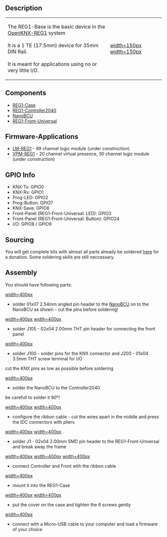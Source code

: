 == Description ==

{|
|-
| The REG1-Base is the basic device in the [[OpenKNX-REG1]] system<br><br>
It is a 1 TE (17.5mm) device for 35mm DIN Rail.<br><br>
It is meant for applications using no or very little I/O.
| [[https://github.com/OpenKNX/OpenKNX-REG1/blob/main/doc/Renderings/OpenKNX_REG1_Base_Teaser_CATIA.png|width=150px]] [[https://github.com/OpenKNX/OpenKNX-REG1/blob/main/doc/Renderings/OpenKNX_REG1_Base_Teaser_CATIA_open.png|width=150px]]
|}

== Components ==

* [[REG1-Case]]
* [[REG1-Controller2040]]
* [[NanoBCU]]
* [[REG1-Front-Universal]]

== Firmware-Applications ==

* [[LM-REG1]] - 99 channel logic module (under construction)
* [[VPM-REG1]] - 20 channel virtual presence, 30 channel logic module (under construction)

== GPIO Info ==

* KNX-Tx: GPIO0
* KNX-Rx: GPIO1
* Prog-LED: GPIO2
* Prog-Button: GPIO7
* KNX-Save: GPIO6
* Front-Panel (REG1-Front-Universal: LED): GPIO3
* Front-Panel (REG1-Front-Universal: Button): GPIO24
* I/O: GPIO8 / GPIO9


== Sourcing ==

You will get complete kits with almost all parts already be soldered [http://spenden.openknx.de here] for a donation. Some soldering skills are still  neccessary.

== Assembly ==

You should have following parts:

[[https://github.com/OpenKNX/OpenKNX-REG1/blob/main/doc/Pictures/Assembly-REG1-Base/20221121_085129%20(Mittel).jpg|width=400px]]
* solder 01x07 2.54mm angled pin header to the [[NanoBCU]] on to the NanoBCU as shown - cut the pins before soldering!

[[https://github.com/OpenKNX/OpenKNX-REG1/blob/main/doc/Pictures/Assembly-REG1-Base/IMG_20221104_085111029%20(Mittel).jpg|width=400px]]
[[https://github.com/OpenKNX/OpenKNX-REG1/blob/main/doc/Pictures/Assembly-REG1-Base/IMG_20221104_085452516%20(Mittel).jpg|width=400px]]

* solder J105 - 02x04 2.00mm THT pin header for connecting the front panel

[[https://github.com/OpenKNX/OpenKNX-REG1/blob/main/doc/Pictures/Assembly-REG1-Base/20221121_093125.jpg|width=400px]]

* solder J100 - solder pins for the KNX connector and J200 - 01x04 3.5mm THT screw terminal for I/O
cut the KNX pins as low as possible before soldering

[[https://github.com/OpenKNX/OpenKNX-REG1/blob/main/doc/Pictures/Assembly-REG1-Base/20221121_093508%20(Mittel).jpg|width=400px]]

* solder the NanoBCU to the Controller2040
be carefull to solder it 90°!

[[https://github.com/OpenKNX/OpenKNX-REG1/blob/main/doc/Pictures/Assembly-REG1-Base/20221121_113442%20(Mittel).jpg|width=400px]]
[[https://github.com/OpenKNX/OpenKNX-REG1/blob/main/doc/Pictures/Assembly-REG1-Base/20221121_113550%20(Mittel).jpg|width=400px]]

* configure the ribbon cable - cut the wires apart in the middle and press the IDC connectors with pliers

[[https://github.com/OpenKNX/OpenKNX-REG1/blob/main/doc/Pictures/Assembly-REG1-Base/20221121_113142%20(Mittel).jpg|width=400px]]
[[https://github.com/OpenKNX/OpenKNX-REG1/blob/main/doc/Pictures/Assembly-REG1-Base/20221121_113302%20(Mittel).jpg|width=400px]]


* solder J1 - 02x04 2.00mm SMD pin header to the REG1-Front-Universal and break away the frame

[[https://github.com/OpenKNX/OpenKNX-REG1/blob/main/doc/Pictures/Assembly-REG1-Base/20221120_205541%20(Mittel).jpg|width=400px]]
[[https://github.com/OpenKNX/OpenKNX-REG1/blob/main/doc/Pictures/Assembly-REG1-Base/20221120_210241%20(Mittel).jpg|width=400px]]
[[https://github.com/OpenKNX/OpenKNX-REG1/blob/main/doc/Pictures/Assembly-REG1-Base/20221120_210323%20(Mittel).jpg|width=400px]]


* connect Controller and Front with the ribbon cable

[[https://github.com/OpenKNX/OpenKNX-REG1/blob/main/doc/Pictures/Assembly-REG1-Base/20221121_114226%20(Mittel).jpg|width=400px]]


* mount it into the REG1-Case

[[https://github.com/OpenKNX/OpenKNX-REG1/blob/main/doc/Pictures/Assembly-REG1-Base/20221121_114244%20(Mittel).jpg|width=400px]]
[[https://github.com/OpenKNX/OpenKNX-REG1/blob/main/doc/Pictures/Assembly-REG1-Base/20221121_114305%20(Mittel).jpg|width=400px]]


* put the cover on the case and tighten the 6 screws gently

[[https://github.com/OpenKNX/OpenKNX-REG1/blob/main/doc/Pictures/Assembly-REG1-Base/20221121_132405%20(Mittel).jpg|width=400px]]
* connect with a Micro-USB cable to your computer and load a firmware of your choice